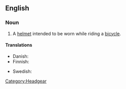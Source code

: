 ==English==

===Noun===
{{wikipedia}}
{{en-noun|sg=[[bicycle]] [[helmet]]}}

# A [[helmet]] intended to be worn while riding a [[bicycle]].

====Translations====
{{trans-top|a helmet}}
* Danish: {{t-|da|cykelhjelm|c}}
* Finnish: {{t+|fi|pyöräilykypärä}}
{{trans-mid}}
* Swedish: {{t+|sv|cykelhjälm|c}}
{{trans-bottom}}

[[Category:Headgear]]